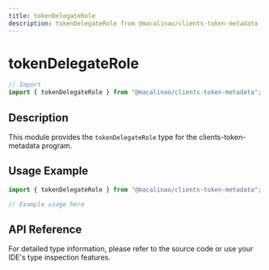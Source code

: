 ```yaml
---
title: tokenDelegateRole
description: tokenDelegateRole from @macalinao/clients-token-metadata
---
```


# tokenDelegateRole

```typescript
// Import
import { tokenDelegateRole } from "@macalinao/clients-token-metadata";
```

## Description

This module provides the `tokenDelegateRole` type for the clients-token-metadata program.

## Usage Example

```typescript
import { tokenDelegateRole } from "@macalinao/clients-token-metadata";

// Example usage here
```

## API Reference

For detailed type information, please refer to the source code or use your IDE's type inspection features.
